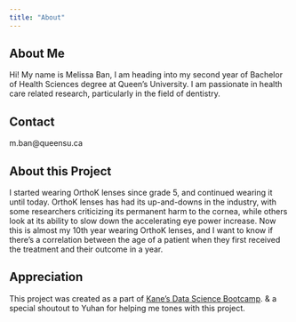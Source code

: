```yaml
---
title: "About"
---
```


## About Me

Hi! My name is Melissa Ban, I am heading into my second year of Bachelor of Health Sciences degree at Queen's University. I am passionate in health care related research, particularly in the field of dentistry.

## Contact
m.ban\@queensu.ca

## About this Project

I started wearing OrthoK lenses since grade 5, and continued wearing it until today. OrthoK lenses has had its up-and-downs in the industry, with some researchers criticizing its permanent harm to the cornea, while others look at its ability to slow down the accelerating eye power increase. Now this is almost my 10th year wearing OrthoK lenses, and I want to know if there's a correlation between the age of a patient when they first received the treatment and their outcome in a year. 

## Appreciation
This project was created as a part of [Kane's Data Science Bootcamp](https://bootcamp.davidkane.info/). 
& a special shoutout to Yuhan for helping me tones with this project.
